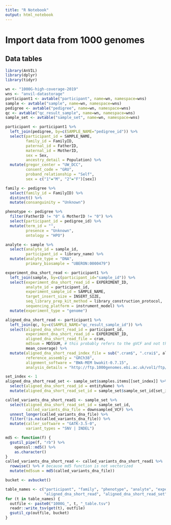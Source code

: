 ```yaml
---
title: "R Notebook"
output: html_notebook
---
```


# Import data from 1000 genomes

## Data tables

```r
library(AnVIL)
library(dplyr)
library(tidyr)
```

```r
wn <- "1000G-high-coverage-2019"
wns <- "anvil-datastorage"
participant1 <- avtable("participant", name=wn, namespace=wns)
sample <- avtable("sample", name=wn, namespace=wns)
pedigree <- avtable("pedigree", name=wn, namespace=wns)
qc <- avtable("qc_result_sample", name=wn, namespace=wns)
sample_set <- avtable("sample_set", name=wn, namespace=wns)
```

```r
participant <- participant1 %>%
  left_join(pedigree, by=c(SAMPLE_NAME="pedigree_id")) %>%
  select(participant_id = SAMPLE_NAME,
         family_id = FamilyID,
         paternal_id = FatherID,
         maternal_id = MotherID,
         sex = Sex,
         ancestry_detail = Population) %>%
  mutate(gregor_center = "UW_DCC",
         consent_code = "GRU",
         proband_relationship = "Self",
         sex = c("1"="M", "2"="F")[sex])
```

```r
family <- pedigree %>%
  select(family_id = FamilyID) %>%
  distinct() %>%
  mutate(consanguinity = "Unknown")
```

```r
phenotype <- pedigree %>%
  filter(FatherID != "0" & MotherID != "0") %>%
  select(participant_id = pedigree_id) %>%
  mutate(term_id = "",
         presence = "Unknown",
         ontology = "HPO")
```

```r
analyte <- sample %>%
  select(analyte_id = sample_id,
         participant_id = library_name) %>%
  mutate(analyte_type = "DNA",
         primary_biosample = "UBERON:0000479")
```

```r
experiment_dna_short_read <- participant1 %>%
  left_join(sample, by=c(participant_id="sample_id")) %>%
  select(experiment_dna_short_read_id = EXPERIMENT_ID,
         analyte_id = participant_id,
         experiment_sample_id = SAMPLE_NAME,
         target_insert_size = INSERT_SIZE,
         seq_library_prep_kit_method = library_construction_protocol,
         sequencing_platform = instrument_model) %>%
  mutate(experiment_type = "genome")
```

```r
aligned_dna_short_read <- participant1 %>%
  left_join(qc, by=c(SAMPLE_NAME="qc_result_sample_id")) %>%
  select(aligned_dna_short_read_id = participant_id,
         experiment_dna_short_read_id = EXPERIMENT_ID,
         aligned_dna_short_read_file = cram,
         md5sum = MD5SUM, # this probably refers to the gVCF and not the CRAM
         mean_coverage) %>%
  mutate(aligned_dna_short_read_index_file = sub(".cram$", ".crai$", aligned_dna_short_read_file),
         reference_assembly = "GRCh38",
         alignment_software = "BWA-MEM bwakit-0.7.15",
         analysis_details = "http://ftp.1000genomes.ebi.ac.uk/vol1/ftp/data_collections/1000G_2504_high_cov/NYGC_b38_pipeline_description.pdf")
```

```r
set_index <- 1
aligned_dna_short_read_set <- sample_set$samples.items[[set_index]] %>%
  select(aligned_dna_short_read_id = entityName) %>%
  mutate(aligned_dna_short_read_set_id = sample_set$sample_set_id[set_index])
```

```r
called_variants_dna_short_read1 <- sample_set %>%
  select(aligned_dna_short_read_set_id = sample_set_id, 
         called_variants_dna_file = downsampled_VCF) %>%
  unnest_longer(called_variants_dna_file) %>%
  filter(!is.na(called_variants_dna_file)) %>%
  mutate(caller_software = "GATK-3.5-0",
         variant_types = "SNV | INDEL")

md5 <- function(f) {
  gsutil_pipe(f, "rb") %>%
    openssl::md5() %>%
    as.character()
}
called_variants_dna_short_read <- called_variants_dna_short_read1 %>%
  rowwise() %>% # because md5 function is not vectorized
  mutate(md5sum = md5(called_variants_dna_file))
```

```r
bucket <- avbucket()

table_names <- c("participant", "family", "phenotype", "analyte", "experiment_dna_short_read",
                 "aligned_dna_short_read", "aligned_dna_short_read_set", "called_variants_dna_short_read")
for (t in table_names) {
  outfile <- paste0("1000G_", t, "_table.tsv")
  readr::write_tsv(get(t), outfile)
  gsutil_cp(outfile, bucket)
}
```
